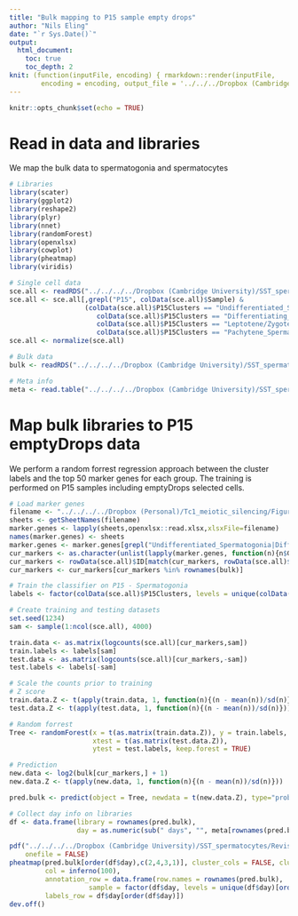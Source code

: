 ```yaml
---
title: "Bulk mapping to P15 sample empty drops"
author: "Nils Eling"
date: "`r Sys.Date()`"
output: 
  html_document:
    toc: true
    toc_depth: 2
knit: (function(inputFile, encoding) { rmarkdown::render(inputFile, 
        encoding = encoding, output_file = '../../../Dropbox (Cambridge University)/SST_spermatocytes/Analysis/Revisions/Bulk_mapping/P10_P15_emptyDrops.html') })
---
```


```r
knitr::opts_chunk$set(echo = TRUE)
```

# Read in data and libraries

We map the bulk data to spermatogonia and spermatocytes

```r
# Libraries
library(scater)
library(ggplot2)
library(reshape2)
library(plyr)
library(nnet)
library(randomForest)
library(openxlsx)
library(cowplot)
library(pheatmap)
library(viridis)

# Single cell data
sce.all <- readRDS("../../../../Dropbox (Cambridge University)/SST_spermatocytes/Analysis/data/10X_data/SCE_emptyDrops.rds")
sce.all <- sce.all[,grepl("P15", colData(sce.all)$Sample) & 
                   (colData(sce.all)$P15Clusters == "Undifferentiated_Spermatogonia" |
                      colData(sce.all)$P15Clusters == "Differentiating_Spermatogonia" |
                      colData(sce.all)$P15Clusters == "Leptotene/Zygotene" |
                      colData(sce.all)$P15Clusters == "Pachytene_Spermatocytes")]
sce.all <- normalize(sce.all)

# Bulk data
bulk <- readRDS("../../../../Dropbox (Cambridge University)/SST_spermatocytes/Analysis/data/bulk/norm/1st_wave_bulk_norm_reverse-stranded.rds")

# Meta info
meta <- read.table("../../../../Dropbox (Cambridge University)/SST_spermatocytes/Analysis/Figures/Tables/BulkSamples_stats.txt", sep = "\t")
```

# Map bulk libraries to P15 emptyDrops data

We perform a random forrest regression approach between the cluster labels 
and the top 50 marker genes for each group. The training is performed on P15 samples 
including emptyDrops selected cells.

```r
# Load marker genes
filename <- "../../../../Dropbox (Personal)/Tc1_meiotic_silencing/Figures/Supplemental Tables/Table_S5.xlsx"
sheets <- getSheetNames(filename)
marker.genes <- lapply(sheets,openxlsx::read.xlsx,xlsxFile=filename)
names(marker.genes) <- sheets
marker.genes <- marker.genes[grepl("Undifferentiated_Spermatogonia|Differentiating_Spermatogonia|Leptotene|Pachytene_Spermatocytes", names(marker.genes))]
cur_markers <- as.character(unlist(lapply(marker.genes, function(n){n$GeneName[1:50]})))
cur_markers <- rowData(sce.all)$ID[match(cur_markers, rowData(sce.all)$Symbol)]
cur_markers <- cur_markers[cur_markers %in% rownames(bulk)]

# Train the classifier on P15 - Spermatogonia
labels <- factor(colData(sce.all)$P15Clusters, levels = unique(colData(sce.all)$P15Clusters))

# Create training and testing datasets
set.seed(1234)
sam <- sample(1:ncol(sce.all), 4000)

train.data <- as.matrix(logcounts(sce.all)[cur_markers,sam])
train.labels <- labels[sam] 
test.data <- as.matrix(logcounts(sce.all)[cur_markers,-sam])
test.labels <- labels[-sam] 

# Scale the counts prior to training
# Z score
train.data.Z <- t(apply(train.data, 1, function(n){(n - mean(n))/sd(n)}))
test.data.Z <- t(apply(test.data, 1, function(n){(n - mean(n))/sd(n)}))

# Random forrest
Tree <- randomForest(x = t(as.matrix(train.data.Z)), y = train.labels, 
                     xtest = t(as.matrix(test.data.Z)), 
                     ytest = test.labels, keep.forest = TRUE)

# Prediction 
new.data <- log2(bulk[cur_markers,] + 1)
new.data.Z <- t(apply(new.data, 1, function(n){(n - mean(n))/sd(n)}))

pred.bulk <- predict(object = Tree, newdata = t(new.data.Z), type="prob")

# Collect day info on libraries
df <- data.frame(library = rownames(pred.bulk),
                 day = as.numeric(sub(" days", "", meta[rownames(pred.bulk),"Age"])))

pdf("../../../../Dropbox (Cambridge University)/SST_spermatocytes/Revisions/Results/Bulk_mapping/P15_bulkmapping_heatmap.pdf", 
    onefile = FALSE)
pheatmap(pred.bulk[order(df$day),c(2,4,3,1)], cluster_cols = FALSE, cluster_rows = FALSE,
         col = inferno(100),
         annotation_row = data.frame(row.names = rownames(pred.bulk),
                    sample = factor(df$day, levels = unique(df$day)[order(unique(df$day))])),
         labels_row = df$day[order(df$day)])
dev.off()

```